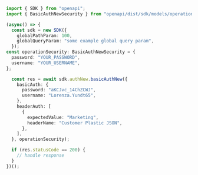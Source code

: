 ```typescript showLineNumbers copy filename="Basic Auth New usage example"
import { SDK } from "openapi";
import { BasicAuthNewSecurity } from "openapi/dist/sdk/models/operations";

(async() => {
  const sdk = new SDK({
    globalPathParam: 100,
    globalQueryParam: "some example global query param",
  });
const operationSecurity: BasicAuthNewSecurity = {
  password: "YOUR_PASSWORD",
  username: "YOUR_USERNAME",
};

  const res = await sdk.authNew.basicAuthNew({
    basicAuth: {
      password: "aKCJvc_14ChZCWJ",
      username: "Lorenza.Yundt65",
    },
    headerAuth: [
      {
        expectedValue: "Marketing",
        headerName: "Customer Plastic JSON",
      },
    ],
  }, operationSecurity);

  if (res.statusCode == 200) {
    // handle response
  }
})();
```

